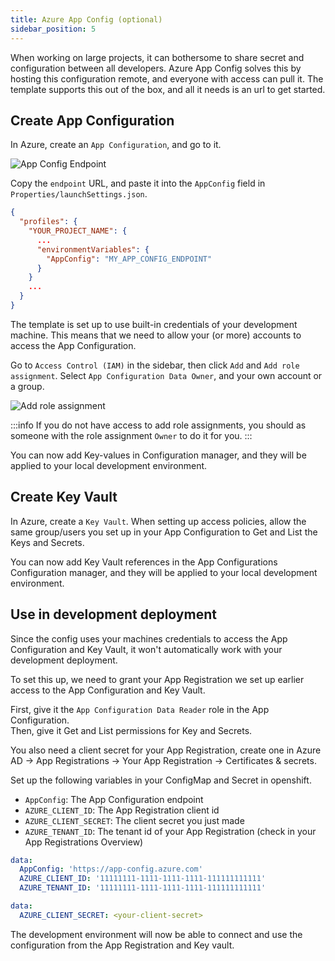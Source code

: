 ```yaml
---
title: Azure App Config (optional)
sidebar_position: 5
---
```


When working on large projects, it can bothersome to share secret and configuration between all developers.
Azure App Config solves this by hosting this configuration remote, and everyone with access can pull it.
The template supports this out of the box, and all it needs is an url to get started.

## Create App Configuration

In Azure, create an `App Configuration`, and go to it.

![App Config Endpoint](/img/azure-app-config-url.png)

Copy the `endpoint` URL, and paste it into the `AppConfig` field in `Properties/launchSettings.json`.

```json title="Properties/launchSettings.json"
{
  "profiles": {
    "YOUR_PROJECT_NAME": {
      ...
      "environmentVariables": {
        "AppConfig": "MY_APP_CONFIG_ENDPOINT"
      }
    }
    ...
  }
}
```

The template is set up to use built-in credentials of your development machine.
This means that we need to allow your (or more) accounts to access the App Configuration.

Go to `Access Control (IAM)` in the sidebar, then click `Add` and `Add role assignment`.
Select `App Configuration Data Owner`, and your own account or a group.

![Add role assignment](/img/azure-app-config-role.png)

:::info
If you do not have access to add role assignments, you should as someone with the role assignment `Owner` to do it for you.
:::

You can now add Key-values in Configuration manager,
and they will be applied to your local development environment.

## Create Key Vault

In Azure, create a `Key Vault`.
When setting up access policies, allow the same group/users you set up in your App Configuration to Get and List the Keys and Secrets.

You can now add Key Vault references in the App Configurations Configuration manager,
and they will be applied to your local development environment.

## Use in development deployment

Since the config uses your machines credentials to access the App Configuration and Key Vault,
it won't automatically work with your development deployment.

To set this up, we need to grant your App Registration we set up earlier access to the App Configuration and Key Vault.

First, give it the `App Configuration Data Reader` role in the App Configuration.  
Then, give it Get and List permissions for Key and Secrets.

You also need a client secret for your App Registration,
create one in Azure AD -> App Registrations -> Your App Registration -> Certificates & secrets.

Set up the following variables in your ConfigMap and Secret in openshift.

- `AppConfig`: The App Configuration endpoint
- `AZURE_CLIENT_ID`: The App Registration client id
- `AZURE_CLIENT_SECRET`: The client secret you just made
- `AZURE_TENANT_ID`: The tenant id of your App Registration (check in your App Registrations Overview)

```yaml title="configmap.yaml"
data:
  AppConfig: 'https://app-config.azure.com'
  AZURE_CLIENT_ID: '11111111-1111-1111-1111-111111111111'
  AZURE_TENANT_ID: '11111111-1111-1111-1111-111111111111'
```

```yaml title="secret.yaml"
data:
  AZURE_CLIENT_SECRET: <your-client-secret>
```

The development environment will now be able to connect and use the configuration from the App Registration and Key vault.
